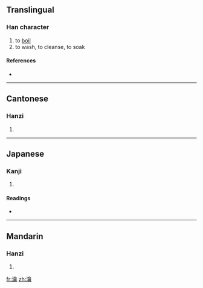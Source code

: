 ==Translingual==

===Han character===
{{Han char|rn=85|rad=水|as=17|sn=20|four=3812<sub>7</sub>|canj=水人一月 (EOMB), X水人一月 (XEOMB)}}

# to [[boil]]
# to wash, to cleanse, to soak

====References====
* {{Han ref|kx=0661.160|dkj=18709|dj=1071.020|hdz=31788.100|uh=7039|ud=28729|bh=F465|bd=62565}}

----

==Cantonese==

===Hanzi===
{{yue-hanzi|jyut=|y=yeuk6}}

# {{defn|Cantonese}}

----

==Japanese==

===Kanji===
{{ja-kanji|grade=|rs=水17}}

# {{defn|Japanese}}

====Readings====
* {{ja-readings|on=[[せく]] (seku), [[よう]] (yō)|kun=[[ひたす]] (hitasu)}}

----

==Mandarin==

===Hanzi===
{{cmn-hanzi|pin=[[yuè]] ([[yue4]])|wg=yüeh<sup>4</sup>}}

# {{defn|Mandarin}}

[[fr:瀹]]
[[zh:瀹]]